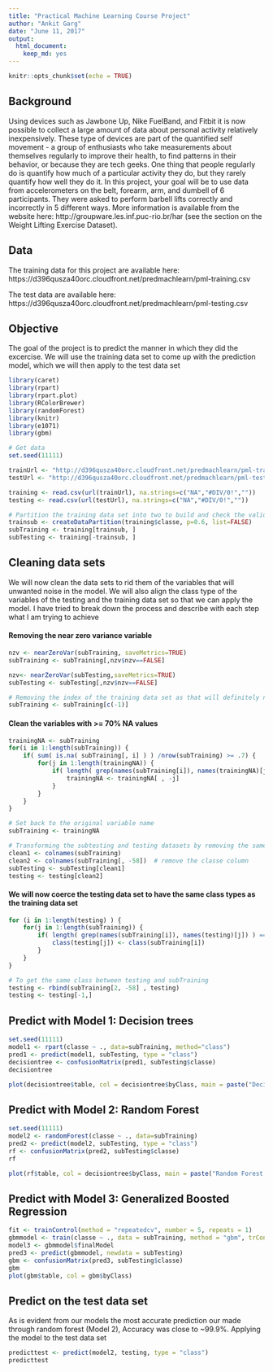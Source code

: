 ```yaml
---
title: "Practical Machine Learning Course Project"
author: "Ankit Garg"
date: "June 11, 2017"
output: 
  html_document: 
    keep_md: yes
---
```


```r
knitr::opts_chunk$set(echo = TRUE)
```

## Background

Using devices such as Jawbone Up, Nike FuelBand, and Fitbit it is now possible to collect a large amount of data about personal activity relatively inexpensively. These type of devices are part of the quantified self movement - a group of enthusiasts who take measurements about themselves regularly to improve their health, to find patterns in their behavior, or because they are tech geeks. One thing that people regularly do is quantify how much of a particular activity they do, but they rarely quantify how well they do it. In this project, your goal will be to use data from accelerometers on the belt, forearm, arm, and dumbell of 6 participants. They were asked to perform barbell lifts correctly and incorrectly in 5 different ways. More information is available from the website here: http://groupware.les.inf.puc-rio.br/har (see the section on the Weight Lifting Exercise Dataset).

## Data

The training data for this project are available here:
https://d396qusza40orc.cloudfront.net/predmachlearn/pml-training.csv

The test data are available here:
https://d396qusza40orc.cloudfront.net/predmachlearn/pml-testing.csv

## Objective

The goal of the project is to predict the manner in which they did the excercise. We will use the training data set to come up with the prediction model, which we will then apply to the test data set

```r
library(caret)
library(rpart)
library(rpart.plot)
library(RColorBrewer)
library(randomForest)
library(knitr)
library(e1071)
library(gbm)

# Get data
set.seed(11111)

trainUrl <- "http://d396qusza40orc.cloudfront.net/predmachlearn/pml-training.csv"
testUrl <- "http://d396qusza40orc.cloudfront.net/predmachlearn/pml-testing.csv"

training <- read.csv(url(trainUrl), na.strings=c("NA","#DIV/0!",""))
testing <- read.csv(url(testUrl), na.strings=c("NA","#DIV/0!",""))

# Partition the training data set into two to build and check the validation of the prediction model
trainsub <- createDataPartition(training$classe, p=0.6, list=FALSE)
subTraining <- training[trainsub, ]
subTesting <- training[-trainsub, ]
```

## Cleaning data sets

We will now clean the data sets to rid them of the variables that will unwanted noise in the model. We will also align the class type of the variables of the testing and the training data set so that we can apply the model. I have tried to break down the process and describe with each step what I am trying to achieve

#### Removing the near zero variance variable

```r
nzv <- nearZeroVar(subTraining, saveMetrics=TRUE)
subTraining <- subTraining[,nzv$nzv==FALSE]

nzv<- nearZeroVar(subTesting,saveMetrics=TRUE)
subTesting <- subTesting[,nzv$nzv==FALSE]

# Removing the index of the training data set as that will definitely not be a variable that can be used to predict
subTraining <- subTraining[c(-1)]
```

#### Clean the variables with >= 70% NA values

``` r
trainingNA <- subTraining
for(i in 1:length(subTraining)) {
    if( sum( is.na( subTraining[, i] ) ) /nrow(subTraining) >= .7) {
        for(j in 1:length(trainingNA)) {
            if( length( grep(names(subTraining[i]), names(trainingNA)[j]) ) == 1)  {
                trainingNA <- trainingNA[ , -j]
            }   
        } 
    }
}

# Set back to the original variable name
subTraining <- trainingNA

# Transforming the subtesting and testing datasets by removing the same variables that we removed from the subtraining data set
clean1 <- colnames(subTraining)
clean2 <- colnames(subTraining[, -58])  # remove the classe column
subTesting <- subTesting[clean1]         
testing <- testing[clean2]             
```

#### We will now coerce the testing data set to have the same class types as the training data set

```r
for (i in 1:length(testing) ) {
    for(j in 1:length(subTraining)) {
        if( length( grep(names(subTraining[i]), names(testing)[j]) ) == 1)  {
            class(testing[j]) <- class(subTraining[i])
        }      
    }      
}

# To get the same class between testing and subTraining
testing <- rbind(subTraining[2, -58] , testing)
testing <- testing[-1,]
```

## Predict with Model 1: Decision trees

```r
set.seed(11111)
model1 <- rpart(classe ~ ., data=subTraining, method="class")
pred1 <- predict(model1, subTesting, type = "class")
decisiontree <- confusionMatrix(pred1, subTesting$classe)
decisiontree
```

```r
plot(decisiontree$table, col = decisiontree$byClass, main = paste("Decision Tree Confusion Matrix: Accuracy =", round(decisiontree$overall['Accuracy'], 4)))
```

## Predict with Model 2: Random Forest

```r
set.seed(11111)
model2 <- randomForest(classe ~ ., data=subTraining)
pred2 <- predict(model2, subTesting, type = "class")
rf <- confusionMatrix(pred2, subTesting$classe)
rf
```

```r
plot(rf$table, col = decisiontree$byClass, main = paste("Random Forest Confusion Matrix: Accuracy =", round(rf$overall['Accuracy'], 4)))
```

## Predict with Model 3: Generalized Boosted Regression

```r
fit <- trainControl(method = "repeatedcv", number = 5, repeats = 1)
gbmmodel <- train(classe ~ ., data = subTraining, method = "gbm", trControl = fit, verbose = FALSE)
model3 <- gbmmodel$finalModel
pred3 <- predict(gbmmodel, newdata = subTesting)
gbm <- confusionMatrix(pred3, subTesting$classe)
gbm
plot(gbm$table, col = gbm$byClass)
```

## Predict on the test data set
As is evident from our models the most accurate prediction our made through random forest (Model 2), Accuracy was close to ~99.9%. Applying the model to the test data set

```r
predicttest <- predict(model2, testing, type = "class")
predicttest
```

